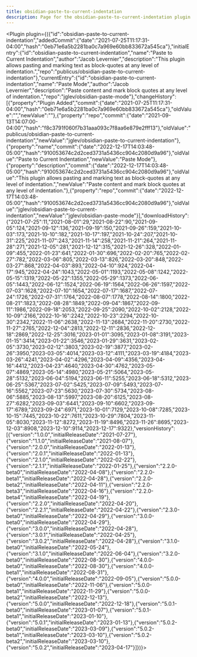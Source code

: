 ---
title: obsidian-paste-to-current-indentation
description: Page for the obsidian-paste-to-current-indentation plugin.
---


<Plugin plugin={({"id":"obsidian-paste-to-current-indentation","addedCommit":{"date":"2021-07-25T11:17:31-04:00","hash":"0eb71e6a5b2281ba0c7a969e60bb833672a545ca"},"initialEntry":{"id":"obsidian-paste-to-current-indentation","name":"Paste to Current Indentation","author":"Jacob Levernier","description":"This plugin allows pasting and marking text as block-quotes at any level of indentation.","repo":"publicus/obsidian-paste-to-current-indentation"},"currentEntry":{"id":"obsidian-paste-to-current-indentation","name":"Paste Mode","author":"Jacob Levernier","description":"Paste content and mark block quotes at any level of indentation.","repo":"jglev/obsidian-paste-mode"},"changeHistory":[{"property":"Plugin Added","commit":{"date":"2021-07-25T11:17:31-04:00","hash":"0eb71e6a5b2281ba0c7a969e60bb833672a545ca"},"oldValue":"","newValue":""},{"property":"repo","commit":{"date":"2021-09-13T14:07:00-04:00","hash":"f8c3791f060f7b31aaa093c7f8aa6e879e2fff13"},"oldValue":"publicus/obsidian-paste-to-current-indentation","newValue":"jglev/obsidian-paste-to-current-indentation"},{"property":"name","commit":{"date":"2022-12-17T14:03:48-05:00","hash":"910053674c2d2ced3731a5436cc904c2080d9a96"},"oldValue":"Paste to Current Indentation","newValue":"Paste Mode"},{"property":"description","commit":{"date":"2022-12-17T14:03:48-05:00","hash":"910053674c2d2ced3731a5436cc904c2080d9a96"},"oldValue":"This plugin allows pasting and marking text as block-quotes at any level of indentation.","newValue":"Paste content and mark block quotes at any level of indentation."},{"property":"repo","commit":{"date":"2022-12-17T14:03:48-05:00","hash":"910053674c2d2ced3731a5436cc904c2080d9a96"},"oldValue":"jglev/obsidian-paste-to-current-indentation","newValue":"jglev/obsidian-paste-mode"}],"downloadHistory":{"2021-07-25":11,"2021-08-01":29,"2021-08-22":90,"2021-09-05":124,"2021-09-12":136,"2021-09-19":150,"2021-09-26":159,"2021-10-03":173,"2021-10-10":182,"2021-10-17":197,"2021-10-24":207,"2021-10-31":225,"2021-11-07":243,"2021-11-14":258,"2021-11-21":264,"2021-11-28":271,"2021-12-05":281,"2021-12-12":315,"2021-12-26":328,"2022-01-09":455,"2022-01-23":641,"2022-01-30":696,"2022-02-20":765,"2022-02-27":782,"2022-03-06":805,"2022-03-13":826,"2022-03-20":848,"2022-03-27":868,"2022-04-03":893,"2022-04-10":924,"2022-04-17":945,"2022-04-24":1043,"2022-05-01":1193,"2022-05-08":1242,"2022-05-15":1319,"2022-05-22":1355,"2022-05-29":1373,"2022-06-05":1443,"2022-06-12":1524,"2022-06-19":1564,"2022-06-26":1597,"2022-07-03":1628,"2022-07-10":1654,"2022-07-17":1687,"2022-07-24":1726,"2022-07-31":1764,"2022-08-07":1778,"2022-08-14":1800,"2022-08-21":1823,"2022-08-28":1849,"2022-09-04":1867,"2022-09-11":1986,"2022-09-18":2053,"2022-09-25":2090,"2022-10-02":2128,"2022-10-09":2166,"2022-10-16":2242,"2022-10-23":2294,"2022-10-30":2342,"2022-11-06":2638,"2022-11-13":2684,"2022-11-20":2730,"2022-11-27":2765,"2022-12-04":2813,"2022-12-11":2836,"2022-12-18":2869,"2022-12-25":3016,"2023-01-01":3095,"2023-01-08":3191,"2023-01-15":3414,"2023-01-22":3546,"2023-01-29":3631,"2023-02-05":3730,"2023-02-12":3803,"2023-02-19":3877,"2023-02-26":3950,"2023-03-05":4014,"2023-03-12":4111,"2023-03-19":4184,"2023-03-26":4241,"2023-04-02":4296,"2023-04-09":4356,"2023-04-16":4412,"2023-04-23":4640,"2023-04-30":4762,"2023-05-07":4869,"2023-05-14":4980,"2023-05-21":5064,"2023-05-28":5132,"2023-06-04":5194,"2023-06-11":5255,"2023-06-18":5312,"2023-06-25":5367,"2023-07-02":5425,"2023-07-09":5493,"2023-07-16":5562,"2023-07-23":5630,"2023-07-30":5734,"2023-08-06":5885,"2023-08-13":5997,"2023-08-20":6125,"2023-08-27":6282,"2023-09-03":6441,"2023-09-10":6602,"2023-09-17":6789,"2023-09-24":6971,"2023-10-01":7129,"2023-10-08":7285,"2023-10-15":7445,"2023-10-22":7611,"2023-10-29":7804,"2023-11-05":8030,"2023-11-12":8272,"2023-11-19":8496,"2023-11-26":8695,"2023-12-03":8908,"2023-12-10":9114,"2023-12-17":9322},"versionHistory":[{"version":"1.0.0","initialReleaseDate":"2021-07-27"},{"version":"1.1.0","initialReleaseDate":"2021-08-07"},{"version":"2.0.0","initialReleaseDate":"2022-01-13"},{"version":"2.0.1","initialReleaseDate":"2022-01-13"},{"version":"2.1.0","initialReleaseDate":"2022-02-22"},{"version":"2.1.1","initialReleaseDate":"2022-01-25"},{"version":"2.2.0-beta0","initialReleaseDate":"2022-04-08"},{"version":"2.2.0-beta1","initialReleaseDate":"2022-04-28"},{"version":"2.2.0-beta2","initialReleaseDate":"2022-04-11"},{"version":"2.2.0-beta3","initialReleaseDate":"2022-04-16"},{"version":"2.2.0-beta4","initialReleaseDate":"2022-04-19"},{"version":"2.2.0","initialReleaseDate":"2022-04-20"},{"version":"2.2.1","initialReleaseDate":"2022-04-22"},{"version":"2.3.0-beta0","initialReleaseDate":"2022-04-29"},{"version":"3.0.0-beta0","initialReleaseDate":"2022-04-29"},{"version":"3.0.0","initialReleaseDate":"2022-04-28"},{"version":"3.0.1","initialReleaseDate":"2022-04-25"},{"version":"3.0.2","initialReleaseDate":"2022-04-28"},{"version":"3.1.0-beta0","initialReleaseDate":"2022-05-24"},{"version":"3.1.0","initialReleaseDate":"2022-06-04"},{"version":"3.2.0-beta0","initialReleaseDate":"2022-08-30"},{"version":"4.0.0-beta0","initialReleaseDate":"2022-08-30"},{"version":"4.0.0-beta1","initialReleaseDate":"2022-08-31"},{"version":"4.0.0","initialReleaseDate":"2022-09-05"},{"version":"5.0.0-beta0","initialReleaseDate":"2022-11-06"},{"version":"5.0.0-beta1","initialReleaseDate":"2022-11-29"},{"version":"5.0.0-beta2","initialReleaseDate":"2022-12-13"},{"version":"5.0.0","initialReleaseDate":"2022-12-18"},{"version":"5.0.1-beta0","initialReleaseDate":"2023-01-07"},{"version":"5.0.1-beta1","initialReleaseDate":"2023-01-10"},{"version":"5.0.1","initialReleaseDate":"2023-01-13"},{"version":"5.0.2-beta0","initialReleaseDate":"2023-03-09"},{"version":"5.0.2-beta1","initialReleaseDate":"2023-03-10"},{"version":"5.0.2-beta2","initialReleaseDate":"2023-03-10"},{"version":"5.0.2","initialReleaseDate":"2023-04-17"}]})}></Plugin>